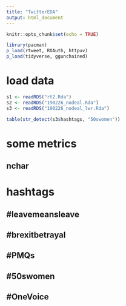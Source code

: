 ```yaml
---
title: "TwitterEDA"
output: html_document
---
```


```r
knitr::opts_chunk$set(echo = TRUE)

library(pacman)
p_load(rtweet, ROAuth, httpuv)
p_load(tidyverse, ggunchained)
```

# load data
```r
s1 <- readRDS("rt2.Rda")
s2 <- readRDS("190226_nodeal.Rda")
s3 <- readRDS("190226_nodeal_lwr.Rda")

table(str_detect(s3$hashtags, "50swomen"))
```

# some metrics
## nchar


# hashtags
## #leavemeansleave

## #brexitbetrayal

## #PMQs

## #50swomen

## #OneVoice